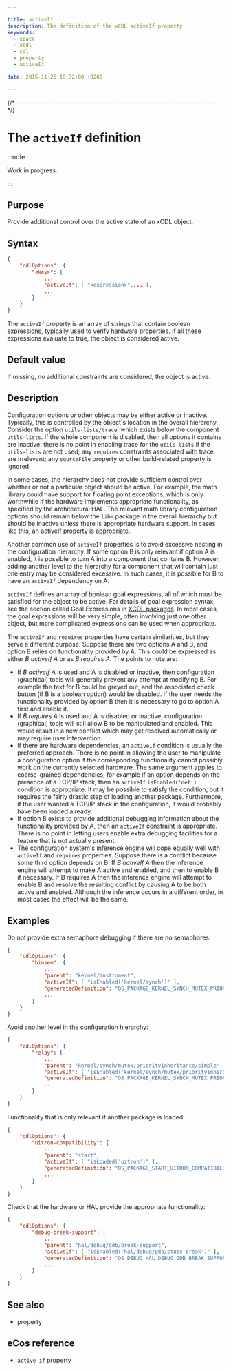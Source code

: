 ```yaml
---

title: activeIf
description: The definition of the xCDL activeIf property
keywords:
  - xpack
  - xcdl
  - cdl
  - property
  - activeIf

date: 2015-11-25 19:32:00 +0200

---
```



{/* ------------------------------------------------------------------------ */}

# The `activeIf` definition

:::note

Work in progress.

:::

## Purpose

Provide additional control over the active state of an xCDL object.

## Syntax

```json {5}
{
    "cdlOptions": {
        "<key>": {
            ...
            "activeIf": [ "<expression>",... ],
            ...
        }
    }
}
```

The `activeIf` property is an array of strings that contain boolean expressions, typically used to verify hardware properties. If all these expressions evaluate to true, the object is considered active.

## Default value

If missing, no additional constraints are considered, the object is active.

## Description

Configuration options or other objects may be either active or inactive. Typically, this is controlled by the object's location in the overall hierarchy. Consider the option `utils-lists/trace`, which exists below the component `utils-lists`. If the whole component is disabled, then all options it contains are inactive: there is no point in enabling trace for the `utils-lists` if the `utils-lists` are not used; any `requires` constraints associated with trace are irrelevant; any `sourceFile` property or other build-related property is ignored.

In some cases, the hierarchy does not provide sufficient control over whether or not a particular object should be active. For example, the math library could have support for floating point exceptions, which is only worthwhile if the hardware implements appropriate functionality, as specified by the architectural HAL. The relevant math library configuration options should remain below the `libm` package in the overall hierarchy but should be inactive unless there is appropriate hardware support. In cases like this, an activeIf property is appropriate.

Another common use of `activeIf` properties is to avoid excessive nesting in the configuration hierarchy. If some option B is only relevant if option A is enabled, it is possible to turn A into a component that contains B. However, adding another level to the hierarchy for a component that will contain just one entry may be considered excessive. In such cases, it is possible for B to have an `activeIf` dependency on A.

`activeIf` defines an array of boolean goal expressions, all of which must be satisfied for the object to be active. For details of goal expression syntax, see the section called Goal Expressions in [XCDL packages](/docs/guide/packages/). In most cases, the goal expressions will be very simple, often involving just one other object, but more complicated expressions can be used when appropriate.

The `activeIf` and `requires` properties have certain similarities, but they serve a different purpose. Suppose there are two options A and B, and option B relies on functionality provided by A. This could be expressed as either *B activeIf A* or as *B requires A*. The points to note are:

- If *B activeIf A* is used and A is disabled or inactive, then configuration (graphical) tools will generally prevent any attempt at modifying B. For example the text for B could be greyed out, and the associated check button (if B is a boolean option) would be disabled. If the user needs the functionality provided by option B then it is necessary to go to option A first and enable it.
- If *B requires A* is used and A is disabled or inactive, configuration (graphical) tools will still allow B to be manipulated and enabled. This would result in a new conflict which may get resolved automatically or may require user intervention.
- If there are hardware dependencies, an `activeIf` condition is usually the preferred approach. There is no point in allowing the user to manipulate a configuration option if the corresponding functionality cannot possibly work on the currently selected hardware. The same argument applies to coarse-grained dependencies; for example if an option depends on the presence of a TCP/IP stack, then an `activeIf` `isEnabled('net')` condition is appropriate. It may be possible to satisfy the condition, but it requires the fairly drastic step of loading another package. Furthermore, if the user wanted a TCP/IP stack in the configuration, it would probably have been loaded already.
- If option B exists to provide additional debugging information about the functionality provided by A, then an `activeIf` constraint is appropriate. There is no point in letting users enable extra debugging facilities for a feature that is not actually present.
- The configuration system's inference engine will cope equally well with `activeIf` and `requires` properties. Suppose there is a conflict because some third option depends on B. If *B activeIf A* then the inference engine will attempt to make A active and enabled, and then to enable B if necessary. If B requires A then the inference engine will attempt to enable B and resolve the resulting conflict by causing A to be both active and enabled. Although the inference occurs in a different order, in most cases the effect will be the same.

## Examples

Do not provide extra semaphore debugging if there are no semaphores:

```json
{
    "cdlOptions": {
        "binsem": {
            ...
            "parent": "kernel/instrument",
            "activeIf": [ "isEnabled('kernel/synch')" ],
            "generatedDefinition": "OS_PACKAGE_KERNEL_SYNCH_MUTEX_PRIORITY_INHERITANCE_SIMPLE_RELAY"
            ...
        }
    }
}
```

Avoid another level in the configuration hierarchy:

```json
{
    "cdlOptions": {
        "relay": {
            ...
            "parent": "kernel/synch/mutex/priorityInheritance/simple",
            "activeIf": [ "isEnabled('kernel/synch/mutex/priorityInheritance/simple')" ],
            "generatedDefinition": "OS_PACKAGE_KERNEL_SYNCH_MUTEX_PRIORITY_INHERITANCE_SIMPLE_RELAY",
            ...
        }
    }
}
```

Functionality that is only relevant if another package is loaded:

```json
{
    "cdlOptions": {
        "uitron-compatibility": {
            ...
            "parent": "start",
            "activeIf": [ "isLoaded('uitron')" ],
            "generatedDefinition": "OS_PACKAGE_START_UITRON_COMPATIBILITY",
            ...
        }
    }
}
```

Check that the hardware or HAL provide the appropriate functionality:

```json {6}
{
    "cdlOptions": {
        "debug-break-support": {
            ...
            "parent": "hal/debug/gdb/break-support",
            "activeIf": [ "isEnabled('hal/debug/gdb/stubs-break')" ],
            "generatedDefinition": "OS_DEBUG_HAL_DEBUG_GDB_BREAK_SUPPORT",
            ...
        }
    }
}
```

## See also

- <MetadataPropertyLink name="requires" /> property

## eCos reference

- [`active-if`](https://ecos.sourceware.org/docs-latest/cdl-guide/ref.active-if.html) property
